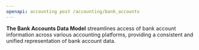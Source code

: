 ```yaml
---
openapi: accounting post /accounting/bank_accounts
---
```


**The Bank Accounts Data Model** streamlines access of bank account information across various accounting platforms, providing a consistent and unified representation of bank account data.
